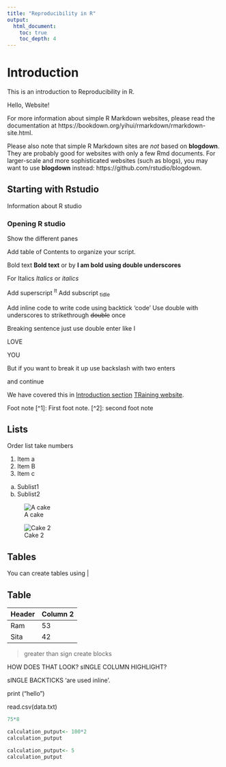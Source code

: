 ```yaml
---
title: "Reproducibility in R"
output:
  html_document:
    toc: true
    toc_depth: 4
---
```


# Introduction
This is an introduction to Reproducibility in R.

Hello, Website!

For more information about simple R Markdown websites, please read the documentation at https://bookdown.org/yihui/rmarkdown/rmarkdown-site.html.

Please also note that simple R Markdown sites are _not_ based on **blogdown**. They are probably good for websites with only a few Rmd documents. For larger-scale and more sophisticated websites (such as blogs), you may want to use **blogdown** instead: https://github.com/rstudio/blogdown.

## Starting with Rstudio
Information about R studio

### Opening R studio
Show the different panes

Add table of Contents to organize your script.

Bold text **Bold text**
or by __I am bold using double underscores__

For Italics *Italics* or _italics_

Add superscript ^It^
Add subscript ~tidle~

Add inline code to write code using backtick 'code'
Use double with underscores to strikethrough  ~~double~~ once

Breaking sentence just use double enter like I

LOVE

YOU

But if you want to break it up use backslash\ with two enters


and continue

We have covered this in [Introduction section](#Introduction)
[TRaining website](https://cambiotraining.github.io/ReproducibilityR_Feb2020/rmarkdown.html).

Foot note 
[^1]: First foot note.
[^2]: second foot note

## Lists
Order list take numbers

1. Item a
2. Item B
3. Item c
 a. Sublist1
 b. Sublist2
 
![A cake](https://i.pinimg.com/236x/d7/a6/e7/d7a6e72fcdd0df60da8575c77b9b73f6--happy-birthday-cakes-happy-birthday-wishes.jpg)

![Cake 2](/home/participant/Desktop/Course_Materials/cake2)

## Tables
You can create tables using |

## Table

|Header|Column 2|
|------|---------|
|Ram|53|
|Sita|42|

> greater than sign create blocks

HOW DOES THAT LOOK?
sINGLE COLUMN HIGHLIGHT?

sINGLE BACKTICKS  'are used inline'.

print ("hello")

read.csv(data.txt)



```r
75*8
```

```r
calculation_putput<- 100*2
calculation_putput
```


```r
calculation_putput<- 5
calculation_putput
```


